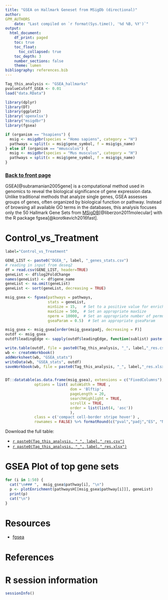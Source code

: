 ```yaml
---
title: "GSEA on Hallmark Geneset from MSigDb (directional)"
author:
GPM_AUTHORS
	date: "Last compiled on `r format(Sys.time(), '%d %B, %Y')`"
output:
  html_document:
    df_print: paged
    toc: true
    toc_float:
      toc_collapsed: true
    toc_depth: 3
    number_sections: false
    theme: lumen
bibliography: references.bib
---
```


```r
Tag_this_analysis <- "GSEA_hallmarks"
pvalueCutoff_GSEA <- 0.01
load("data.RData")

library(dplyr)
library(DT)
library(ggplot2)
library('openxlsx')
library("msigdbr")
library(fgsea)

if (organism == "hsapiens") {
  msig <- msigdbr(species = "Homo sapiens", category = "H")
  pathways = split(x = msig$gene_symbol, f = msig$gs_name)
} else if (organism == "mmusculus") {
  msig <- msigdbr(species = "Mus musculus", category = "H")
  pathways = split(x = msig$gene_symbol, f = msig$gs_name)
}

```

### [Back to front page](Analysis_Report_RNAseq.html)

GSEA[@subramanian2005gene] is a computational method used in genomics to reveal the biological significance of gene expression data. Unlike traditional methods that analyze single genes, GSEA assesses groups of genes, often organized by biological function or pathway. Instead of browsing all available GO terms in the databases, this analysis focuses only the 50 Hallmark Gene Sets from [MSigDB](https://www.gsea-msigdb.org/gsea/msigdb/index.jsp)[@liberzon2011molecular] with the R package fgsea[@korotkevich2016fast].

# Control_vs_Treatment

```r
label="Control_vs_Treatment"

GENE_LIST <- paste0("DGEA_", label, "_genes_stats.csv")
# reading in input from deseq2
df = read.csv(GENE_LIST, header=TRUE)
geneList <- df$log2FoldChange
names(geneList) <- df$gene_name
geneList <- na.omit(geneList)
geneList <- sort(geneList, decreasing = TRUE)

msig_gsea <- fgsea(pathways = pathways,
                   stats = geneList,
                   minSize = 15,   # Set to a positive value for enrichment
                   maxSize = 500,  # Set an appropriate maxSize
                   nperm = 10000,  # Set an appropriate number of permutations
                   gseaParam = 0.5)  # Set an appropriate gseaParam

msig_gsea <- msig_gsea[order(msig_gsea$padj, decreasing = F)]
outdf <- msig_gsea
outdf$leadingEdge <- sapply(outdf$leadingEdge, function(sublist) paste(sublist, collapse = ", "))

write.table(outdf, file = paste0(Tag_this_analysis, "_", label,"_res.csv"))
wb <- createWorkbook()
addWorksheet(wb, "GSEA_stats")
writeData(wb, "GSEA_stats", outdf)
saveWorkbook(wb, file = paste0(Tag_this_analysis, "_", label,"_res.xlsx"), overwrite = TRUE)


DT::datatable(as.data.frame(msig_gsea), extensions = c("FixedColumns"), filter = 'top',
             options = list( autoWidth = TRUE ,
                             dom = 'Blftip',
                             pageLength = 20,
                             searchHighlight = TRUE,
                             scrollX = TRUE,
                             order = list(list(4, 'asc'))
                             ),
             class = c('compact cell-border stripe hover') ,
             rownames = FALSE) %>% formatRound(c("pval","padj","ES", "NES"), 4)
```

Download the full table:

* [`r paste0(Tag_this_analysis, "_", label,"_res.csv")`](`r paste0(Tag_this_analysis, "_", label,"_res.csv")`)
* [`r paste0(Tag_this_analysis, "_", label,"_res.xlsx")`](`r paste0(Tag_this_analysis, "_", label,"_res.xlsx")`)



# GSEA Plot of top gene sets

```r
for (i in 1:50) {
  cat("\n### ",  msig_gsea$pathway[i], "\n")
  p <- plotEnrichment(pathwaysH[[msig_gsea$pathway[i]]], geneList)
  print(p)
  cat("\n")
}
```


# Resources

* [fgsea](https://github.com/ctlab/fgsea)

# References

<div id="refs"></div>

# R session information

```r
sessionInfo()
```